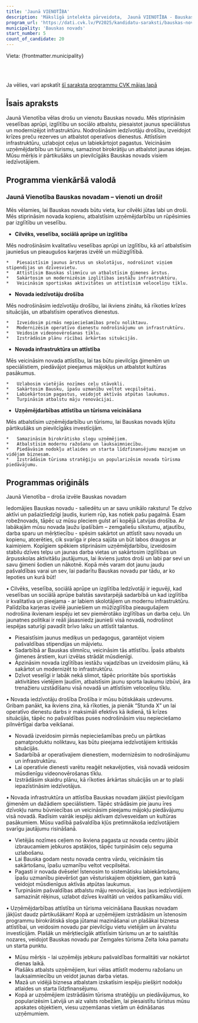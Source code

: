 ```yaml
---
title: 'Jaunā VIENOTĪBA'
description: 'Mākslīgā intelekta pārveidota,  Jaunā VIENOTĪBA - Bauskas novads programma vienkāršā valodā'
program_url: 'https://dati.cvk.lv/PV2025/kandidatu-saraksti/bauskas-novads/jauna-vienotiba'
municipality: 'Bauskas novads'
start_number: 5
count_of_candidate: 20
---
```



Vieta: {frontmatter.municipality}<br/>

<Badge text="Veselība un sociālā aprūpe" variant="note" size="small" /> <Badge text="Iedzīvotāju drošība" variant="note" size="small" /> <Badge text="Infrastruktūras attīstība" variant="note" size="small" /> <Badge text="Uzņēmējdarbības atbalsts" variant="note" size="small" /> <Badge text="Tūrisma veicināšana" variant="note" size="small" />

<br/><br/> 

<Card title='Šis ir mākslīga intelekta ģenerēts apraksts' icon='starlight'>
    Ja vēlies, vari apskatīt <a href={frontmatter.program_url} target='_blank'>šī saraksta programmu CVK mājas lapā</a>
    </Card>

## Īsais apraksts

Jaunā Vienotība vēlas drošu un vienotu Bauskas novadu. Mēs stiprināsim veselības aprūpi, izglītību un sociālo atbalstu, piesaistot jaunus speciālistus un modernizējot infrastruktūru. Nodrošināsim iedzīvotāju drošību, izveidojot krīzes preču rezerves un atbalstot operatīvos dienestus. Attīstīsim infrastruktūru, uzlabojot ceļus un labiekārtojot pagastus. Veicināsim uzņēmējdarbību un tūrismu, samazinot birokrātiju un atbalstot jaunas idejas. Mūsu mērķis ir pārtikušāks un pievilcīgāks Bauskas novads visiem iedzīvotājiem.

## Programma vienkāršā valodā

### Jaunā Vienotība Bauskas novadam – vienoti un droši!

Mēs vēlamies, lai Bauskas novads būtu vieta, kur cilvēki jūtas labi un droši. Mēs stiprināsim novada kopienu, atbalstīsim uzņēmējdarbību un rūpēsimies par izglītību un veselību.

*   **Cilvēks, veselība, sociālā aprūpe un izglītība**

Mēs nodrošināsim kvalitatīvu veselības aprūpi un izglītību, kā arī atbalstīsim jauniešus un pieaugušos karjeras izvēlē un mūžizglītībā.

    *   Piesaistīsim jaunus ārstus un skolotājus, nodrošinot viņiem stipendijas un dzīvesvietu.
    *   Attīstīsim Bauskas slimnīcu un atbalstīsim ģimenes ārstus.
    *   Sakārtosim un modernizēsim izglītības iestāžu infrastruktūru.
    *   Veicināsim sportiskas aktivitātes un attīstīsim veloceliņu tīklu.

*   **Novada iedzīvotāju drošība**

Mēs nodrošināsim iedzīvotāju drošību, lai ikviens zinātu, kā rīkoties krīzes situācijās, un atbalstīsim operatīvos dienestus.

    *   Izveidosim pirmās nepieciešamības preču noliktavu.
    *   Modernizēsim operatīvo dienestu nodrošinājumu un infrastruktūru.
    *   Veidosim videonovērošanas tīklu.
    *   Izstrādāsim plānu rīcībai ārkārtas situācijās.

*   **Novada infrastruktūra un attīstība**

Mēs veicināsim novada attīstību, lai tas būtu pievilcīgs ģimenēm un speciālistiem, piedāvājot pieejamus mājokļus un atbalstot kultūras pasākumus.

    *   Uzlabosim vietējās nozīmes ceļu stāvokli.
    *   Sakārtosim Bausku, īpašu uzmanību veltot vecpilsētai.
    *   Labiekārtosim pagastus, veidojot aktīvās atpūtas laukumus.
    *   Turpināsim atbalstu māju renovācijai.

*   **Uzņēmējdarbības attīstība un tūrisma veicināšana**

Mēs atbalstīsim uzņēmējdarbību un tūrismu, lai Bauskas novads kļūtu pārtikušāks un pievilcīgāks investīcijām.

    *   Samazināsim birokrātisko slogu uzņēmējiem.
    *   Atbalstīsim modernu ražošanu un lauksaimniecību.
    *   Piedāvāsim nodokļu atlaides un starta līdzfinansējumu mazajam un vidējam biznesam.
    *   Izstrādāsim tūrisma stratēģiju un popularizēsim novada tūrisma piedāvājumu.

## Programmas oriģināls

Jaunā Vienotība – droša izvēle Bauskas novadam

Iedomājies Bauskas novadu - saliedētu un ar savu unikālo raksturu! Te dzīvo aktīvi un pašaizliedzīgi ļaudis, kuriem rūp, kas notiek pašu pagalmā. Esam robežnovads, tāpēc uz mūsu pleciem gulst arī kopējā Latvijas drošība.
Ar labākajām mūsu novada ļaužu īpašībām – zemgaliešu sīkstumu, atjautību, darba sparu un mērķtiecību - spēsim sakārtot un attīstīt savu novadu un kopienu, atcerēties, cik svarīga ir pleca sajūta un būt labos draugos ar kaimiņiem. Kopīgiem spēkiem stiprināsim uzņēmējdarbību, izveidosim stabilu dzīves telpu un jaunas darba vietas un sakārtosim izglītības un ārpusskolas aktivitāšu jautājumus, lai ikviens justos droši un labi par sevi un savu ģimeni šodien un nākotnē. Kopā mēs varam dot jaunu jaudu pašvaldības varai un sev, lai padarītu Bauskas novadu par tādu, ar ko lepoties un kurā būt!

• Cilvēks, veselība, sociālā aprūpe un izglītība
Iedzīvotāji ir ieguvēji, kad veselības un sociālā aprūpe balstās savstarpējā sadarbībā un kad izglītība ir kvalitatīva un pieejama - ar labiem skolotājiem un modernu infrastruktūru. Palīdzība karjeras izvēlē jauniešiem un mūžizglītība pieaugušajiem nodrošina ikvienam iespēju iet sev piemērotāko izglītības un darba ceļu. Un jaunatnes politikai ir reāli jāsasniedz jaunieši visā novadā, nodrošinot iespējas saturīgi pavadīt brīvo laiku un attīstīt talantus.

- Piesaistīsim jaunus mediķus un pedagogus, garantējot viņiem pašvaldības stipendijas un mājvietu.
- Sadarbībā ar Bauskas slimnīcu, veicināsim tās attīstību. Īpašs atbalsts ģimenes ārstiem, kuri izvēlas strādāt mūsdienīgi.
- Apzināsim novada izglītības iestāžu vajadzības un izveidosim plānu, kā sakārtot un modernizēt to infrastruktūru.
- Dzīvot veselīgi ir labāk nekā slimot, tāpēc prioritāte būs sportiskās aktivitātes vietējiem ļaudīm, atbalstīsim jaunu sporta laukumu izbūvi, āra trenažieru uzstādīšanu visā novadā un attīstīsim veloceliņu tīklu.

• Novada iedzīvotāju drošība
Drošība ir mūsu būtiskākais uzdevums. Gribam panākt, ka ikviens zina, kā rīkoties, ja pienāk “Stunda X” un lai operatīvo dienestu darbs ir maksimāli efektīvs kā ikdienā, tā krīzes situācijās, tāpēc no pašvaldības puses nodrošināsim visu nepieciešamo pilnvērtīgai darba veikšanai.

- Novadā izveidosim pirmās nepieciešamības preču un pārtikas pamatproduktu noliktavu, kas būtu pieejama iedzīvotājiem kritiskās situācijās.
- Sadarbībā ar operatīvajiem dienestiem, modernizēsim to nodrošinājumu un infrastruktūru.
- Lai operatīvie dienesti varētu reaģēt nekavējoties, visā novadā veidosim mūsdienīgu videonovērošanas tīklu.
- Izstrādāsim skaidru plānu, kā rīkoties ārkārtas situācijās un ar to plaši iepazīstināsim iedzīvotājus.

• Novada infrastruktūra un attīstība
Bauskas novadam jākļūst pievilcīgam ģimenēm un dažādiem speciālistiem. Tāpēc strādāsim pie jaunu īres dzīvokļu namu būvniecības un veicināsim pieejamu mājokļu piedāvājumu visā novadā. Radīsim vairāk iespēju aktīvam dzīvesveidam un kultūras pasākumiem. Mūsu vadībā pašvaldība kļūs pretimnākoša iedzīvotājiem svarīgu jautājumu risināšanā.

- Vietējās nozīmes ceļiem no ikviena pagasta uz novada centru jābūt izbraucamiem jebkuros apstākļos, tāpēc turpināsim ceļu seguma uzlabošanu.
- Lai Bauska godam nestu novada centra vārdu, veicināsim tās sakārtošanu, īpašu uzmanību veltot vecpilsētai.
- Pagasti ir novada dvēsele! Īstenosim to sistemātisku labiekārtošanu, īpašu uzmanību pievēršot gan vēsturiskajiem objektiem, gan katrā veidojot mūsdienīgus aktīvās atpūtas laukumus.
- Turpināsim pašvaldības atbalstu māju renovācijai, kas ļaus iedzīvotājiem samazināt rēķinus, uzlabot dzīves kvalitāti un veidos patīkamāku vidi.

• Uzņēmējdarbības attīstība un tūrisma veicināšana
Bauskas novadam jākļūst daudz pārtikušākam! Kopā ar uzņēmējiem izstrādāsim un īstenosim programmu birokrātiskā sloga jūtamai mazināšanai un plašākai biznesa attīstībai, un veidosim novadu par pievilcīgu vietu vietējām un ārvalstu investīcijām. Plašāk un mērķtiecīgāk attīstīsim tūrismu un ar to saistītās nozares, veidojot Bauskas novadu par Zemgales tūrisma Zelta loka pamatu un starta punktu.
- Mūsu mērķis - lai uzņēmējs jebkuru pašvaldības formalitāti var nokārtot dienas laikā.
- Plašāks atbalsts uzņēmējiem, kuri vēlas attīstīt modernu ražošanu un lauksaimniecību un veidot jaunas darba vietas.
- Mazā un vidējā biznesa atbalstam izskatīsim iespēju piešķirt nodokļu atlaides un starta līdzfinansējumu.
- Kopā ar uzņēmējiem izstrādāsim tūrisma stratēģiju un piedāvājumus, ko popularizēsim Latvijā un aiz valsts robežām, lai piesaistītu tūristus mūsu apskates objektiem, viesu uzņemšanas vietām un ēdināšanas uzņēmumiem.
